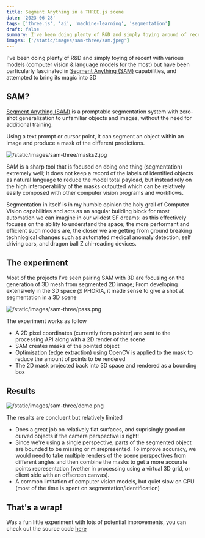 ```yaml
---
title: Segment Anything in a THREE.js scene
date: '2023-06-28'
tags: ['three.js', 'ai', 'machine-learning', 'segmentation']
draft: false
summary: I've been doing plenty of R&D and simply toying around of recent with various ML models (computer vision & language models for the most) but have been particularly fascinated in Segment Anything (SAM) capabilities, and attempted to bring its magic into 3D through THREE.js
images: ['/static/images/sam-three/sam.jpeg']
---
```


I've been doing plenty of R&D and simply toying of recent with various models (computer vision & language models for the most)
but have been particularly fascinated in [Segment Anything (SAM)](https://segment-anything.com/) capabilities, and attempted to bring its magic into 3D

## SAM?

[Segment Anything (SAM)](https://segment-anything.com/) is a promptable segmentation system with zero-shot generalization to unfamiliar objects and images, without the need for additional training.

Using a text prompt or cursor point, it can segment an object within an image and produce a mask of the different predictions.

![/static/images/sam-three/masks2.jpg](/static/images/sam-three/masks2.jpg)

SAM is a sharp tool that is focused on doing one thing (segmentation) extremely well; It does not keep a record of the labels of identified objects as natural language to reduce the model total payload, but instead
rely on the high interoperability of the masks outputted which can be relatively easily composed with other computer vision programs and workflows.

Segmentation in itself is in my humble opinion the holy grail of Computer Vision capabilities and acts as an angular building block for most automation we can imagine in our wildest SF dreams: as this effectively focuses
on the ability to understand the space; the more performant and efficient such models are, the closer we are getting from ground breaking technlogical changes such as automated medical anomaly detection, self driving cars, and dragon ball Z chi-reading devices.

## The experiment

Most of the projects I've seen pairing SAM with 3D are focusing on the generation of 3D mesh from segmented 2D image; From developing extensively in the 3D space @ PHORIA, it made sense to give a shot at segmentation in a 3D scene

![/static/images/sam-three/pass.png](/static/images/sam-three/pass.png)

The experiment works as follow

- A 2D pixel coordinates (currently from pointer) are sent to the processing API along with a 2D render of the scene
- SAM creates masks of the pointed object
- Optimisation (edge extraction) using OpenCV is applied to the mask to reduce the amount of points to be rendered
- The 2D mask projected back into 3D space and rendered as a bounding box

## Results

![/static/images/sam-three/demo.png](/static/images/sam-three/demo.png)

The results are concluent but relatively limited

- Does a great job on relatively flat surfaces, and suprisingly good on curved objects if the camera perspective is right!
- Since we're using a single perspective, parts of the segmented object are bounded to be missing or misrepresented. To improve accuracy, we would need to take multiple renders of the scene perspectives from different angles
  and then combine the masks to get a more accurate points representation (wether in processing using a virtual 3D grid, or client side with an offscreen canvas).
- A common limitation of computer vision models, but quiet slow on CPU (most of the time is spent on segmentation/identification)

## That's a wrap!

Was a fun little experiment with lots of potential improvements, you can check out the source code [here](https://github.com/antoinemacia/segment-anything-3D-scene)
